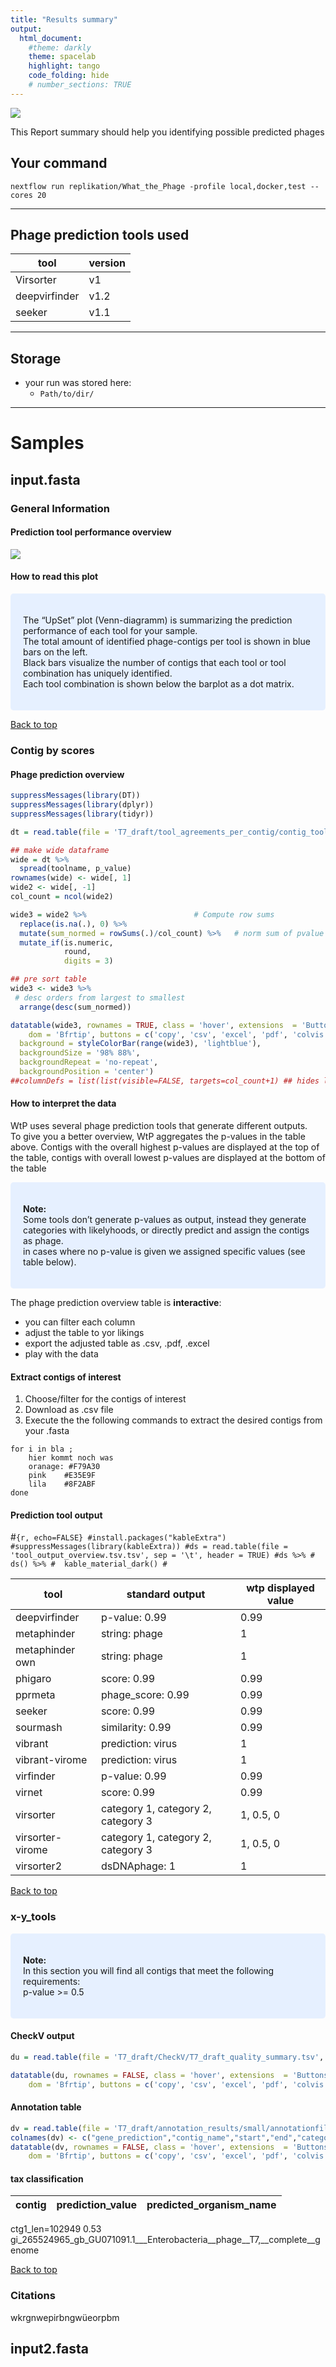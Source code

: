 ```yaml
---
title: "Results summary"
output:
  html_document:
    #theme: darkly
    theme: spacelab
    highlight: tango
    code_folding: hide
    # number_sections: TRUE
---
```

![](logo-wtp_small.png)

This Report summary should help you identifying possible predicted phages


## Your command
`nextflow run replikation/What_the_Phage -profile local,docker,test --cores 20`


***


## Phage prediction tools used
tool| version|
|-|-|
Virsorter       | v1
deepvirfinder   | v1.2
seeker          | v1.1

***

## Storage 
* your run was stored here:  
  * `Path/to/dir/`  

***

# **Samples** {.tabset .tabset-fade}

## input.fasta {.tabset .tabset-fade .tabset-pills}

### General Information 

#### **Prediction tool performance overview**  

![](upsetr.svg)
</center>

#### **How to read this plot**  
<style>
div.blue { background-color:#e6f0ff; border-radius: 5px; padding: 20px;}
</style>
<div class = "blue">

The "UpSet" plot (Venn-diagramm) is summarizing the prediction performance of each tool for your sample.  
The total amount of identified phage-contigs per tool is shown in blue bars on the left.  
Black bars visualize the number of contigs that each tool or tool combination has uniquely identified.   
Each tool combination is shown below the barplot as a dot matrix.
</div>


<a href="#top">Back to top</a>

### Contig by scores

#### **Phage prediction overview**

```r
suppressMessages(library(DT))
suppressMessages(library(dplyr))
suppressMessages(library(tidyr))

dt = read.table(file = 'T7_draft/tool_agreements_per_contig/contig_tool_p-value_overview.tsv', sep = '\t', header = TRUE)

## make wide dataframe
wide = dt %>% 
  spread(toolname, p_value)
rownames(wide) <- wide[, 1]
wide2 <- wide[, -1]
col_count = ncol(wide2)

wide3 = wide2 %>%                        # Compute row sums
  replace(is.na(.), 0) %>%
  mutate(sum_normed = rowSums(.)/col_count) %>%   # norm sum of pvalue of tooles
  mutate_if(is.numeric,
            round,
            digits = 3)

## pre sort table
wide3 <- wide3 %>% 
 # desc orders from largest to smallest
  arrange(desc(sum_normed))

datatable(wide3, rownames = TRUE, class = 'hover', extensions  = 'Buttons', filter = "top", options = list(columnDefs = list(list(visible=FALSE, targets=col_count+1)),
    dom = 'Bfrtip', buttons = c('copy', 'csv', 'excel', 'pdf', 'colvis'))) %>% formatStyle(names(wide3),
  background = styleColorBar(range(wide3), 'lightblue'),
  backgroundSize = '98% 88%',
  backgroundRepeat = 'no-repeat',
  backgroundPosition = 'center')
##columnDefs = list(list(visible=FALSE, targets=col_count+1) ## hides last column

```

#### **How to interpret the data**

WtP uses several phage prediction tools that generate different outputs.  
To give you a better overview, WtP aggregates the p-values in the table above.
Contigs with the overall highest p-values are displayed at the top of the table, contigs with overall lowest p-values are displayed at the bottom of the table     

<style>
div.blue { background-color:#e6f0ff; border-radius: 5px; padding: 20px;}
</style>
<div class = "blue">
**Note:**   
Some tools don't generate p-values as output, instead they generate categories with likelyhoods, or directly predict and assign the contigs as phage.  
in cases where no p-value is given we assigned specific values (see table below).    
</div>

The phage prediction overview table is **interactive**: 

* you can filter each column  
* adjust the table to yor likings  
* export the adjusted table as .csv, .pdf, .excel  
* play with the data  


#### **Extract contigs of interest**

1. Choose/filter for the contigs of interest  
2. Download as .csv file   
3. Execute the the following commands to extract the desired contigs from your .fasta  
```shell 
for i in bla ;
    hier kommt noch was
    oranage: #F79A30
    pink    #E35E9F
    lila    #8F2ABF
done 
```


#### **Prediction tool output **


#```{r, echo=FALSE}
#install.packages("kableExtra")
#suppressMessages(library(kableExtra))
#ds = read.table(file = 'tool_output_overview.tsv.tsv', sep = '\t', header = TRUE)
#ds %>%
#  ds() %>%
#  kable_material_dark()
#```



tool | standard output | wtp displayed value | 
|-|-|-|
|deepvirfinder  |p-value: 0.99          | 0.99  |
|metaphinder    |string: phage          | 1     |
|metaphinder own| string: phage         | 1     |
|phigaro        | score: 0.99           | 0.99  |
|pprmeta        |phage_score: 0.99      | 0.99  |
|seeker         |score: 0.99            | 0.99  |
|sourmash       |similarity: 0.99       | 0.99  |
|vibrant        |prediction: virus      | 1     |
|vibrant-virome |prediction: virus      | 1     |
|virfinder      |p-value: 0.99          | 0.99  |
|virnet         |score: 0.99            | 0.99  |
|virsorter      |category 1, category 2, category 3| 1, 0.5, 0  |
|virsorter-virome|category 1, category 2, category 3| 1, 0.5, 0  |
|virsorter2     |dsDNAphage: 1          | 1     |

<a href="#top">Back to top</a>


### x-y_tools

<style>
div.blue { background-color:#e6f0ff; border-radius: 5px; padding: 20px;}
</style>
<div class = "blue">
**Note:**   
In this section you will find all contigs that meet the following requirements:  
p-value >= 0.5     
</div>


#### **CheckV output**
```r
du = read.table(file = 'T7_draft/CheckV/T7_draft_quality_summary.tsv', sep = '\t', header = TRUE)

datatable(du, rownames = FALSE, class = 'hover', extensions  = 'Buttons', options = list(
    dom = 'Bfrtip', buttons = c('copy', 'csv', 'excel', 'pdf', 'colvis')))

```


#### **Annotation table**
```r
dv = read.table(file = 'T7_draft/annotation_results/small/annotationfile.tbl', sep = '\t', header = FALSE)
colnames(dv) <- c("gene_prediction","contig_name","start","end","category")
datatable(dv, rownames = FALSE, class = 'hover', extensions  = 'Buttons', options = list(
    dom = 'Bfrtip', buttons = c('copy', 'csv', 'excel', 'pdf', 'colvis')))
```


#### tax classification

contig|  prediction_value|        predicted_organism_name|
|-|-|-|
ctg1_len=102949 0.53    gi_265524965_gb_GU071091.1___Enterobacteria__phage__T7,__complete__genome 

<a href="#top">Back to top</a>

### Citations

wkrgnwepirbngwüeorpbm

## input2.fasta {.tabset .tabset-fade .tabset-pills}